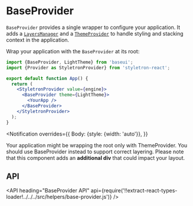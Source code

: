 <!--
Copyright (c) Uber Technologies, Inc.

This source code is licensed under the MIT license found in the
LICENSE file in the root directory of this source tree.
-->



# BaseProvider

`BaseProvider` provides a single wrapper to configure your application.
It adds a [`LayersManager`](/components/layer/)
and a [`ThemeProvider`](/guides/theming/#setup)
to handle styling and stacking context in the application.

Wrap your application with the `BaseProvider` at its root:

```jsx
import {BaseProvider, LightTheme} from 'baseui';
import {Provider as StyletronProvider} from 'styletron-react';

export default function App() {
  return (
    <StyletronProvider value={engine}>
      <BaseProvider theme={LightTheme}>
        <YourApp />
      </BaseProvider>
    </StyletronProvider>
  );
}
```

<Notification
  overrides={{
    Body: {style: {width: 'auto'}},
  }}
>
  Your application might be wrapping the root only with ThemeProvider. You
  should use BaseProvider instead to support correct layering. Please note that
  this component adds an <b>additional div</b> that could impact your layout.
</Notification>

## API

<API
  heading="BaseProvider API"
  api={require('!!extract-react-types-loader!../../../src/helpers/base-provider.js')}
/>
